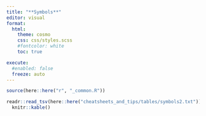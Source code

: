 ```yaml
---
title: "**Symbols**"
editor: visual
format:
  html:
    theme: cosmo
    css: css/styles.scss
    #fontcolor: white
    toc: true

execute:
  #enabled: false
  freeze: auto
---
```


```r
source(here::here("r", "_common.R"))
```

```r
readr::read_tsv(here::here("cheatsheets_and_tips/tables/symbols2.txt")) |>
  knitr::kable()
```
